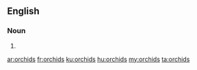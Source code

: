 ==English==

===Noun===
{{head|en|plural}}

# {{plural of|orchid|lang=en}}

[[ar:orchids]]
[[fr:orchids]]
[[ku:orchids]]
[[hu:orchids]]
[[my:orchids]]
[[ta:orchids]]